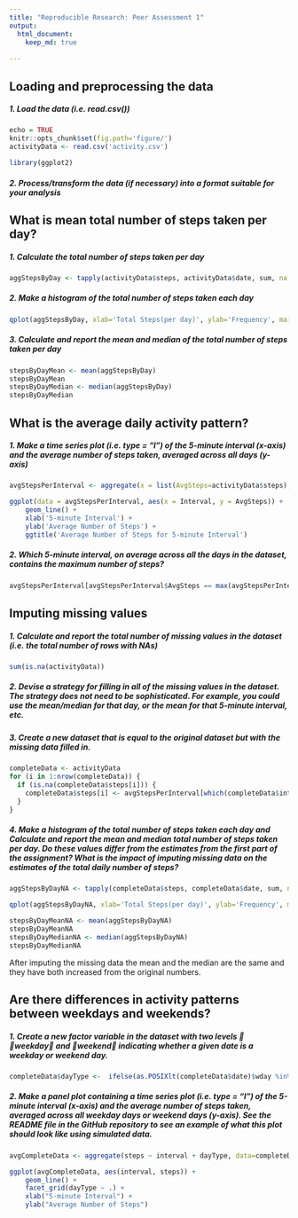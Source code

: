 ---
title: "Reproducible Research: Peer Assessment 1"
output:
  html_document:
    keep_md: true
    
---

## Loading and preprocessing the data
##### 1. Load the data (i.e. read.csv())

```{r}
echo = TRUE
knitr::opts_chunk$set(fig.path='figure/')
activityData <- read.csv('activity.csv')
```

```{r, results = 'hide'}
library(ggplot2)
```
##### 2. Process/transform the data (if necessary) into a format suitable for your analysis

## What is mean total number of steps taken per day?

##### 1. Calculate the total number of steps taken per day

```{r}
aggStepsByDay <- tapply(activityData$steps, activityData$date, sum, na.rm=TRUE)
```

##### 2. Make a histogram of the total number of steps taken each day

```{r, echo=FALSE}
qplot(aggStepsByDay, xlab='Total Steps(per day)', ylab='Frequency', main = 'Total Steps per Day', binwidth = 500)
```

##### 3. Calculate and report the mean and median of the total number of steps taken per day

```{r}
stepsByDayMean <- mean(aggStepsByDay)
stepsByDayMean
stepsByDayMedian <- median(aggStepsByDay)
stepsByDayMedian
```

## What is the average daily activity pattern?
##### 1. Make a time series plot (i.e. type = "l") of the 5-minute interval (x-axis) and the average number of steps taken, averaged across all days (y-axis)

```{r}
avgStepsPerInterval <- aggregate(x = list(AvgSteps=activityData$steps), by = list(Interval = activityData$interval), FUN = mean, na.rm = TRUE)
```

```{r, echo=FALSE}
ggplot(data = avgStepsPerInterval, aes(x = Interval, y = AvgSteps)) +
    geom_line() +
    xlab('5-minute Interval') +
    ylab('Average Number of Steps') +
    ggtitle('Average Number of Steps for 5-minute Interval') 
```

##### 2. Which 5-minute interval, on average across all the days in the dataset, contains the maximum number of steps?

```{r}
avgStepsPerInterval[avgStepsPerInterval$AvgSteps == max(avgStepsPerInterval$AvgSteps), ]
```

## Imputing missing values
##### 1. Calculate and report the total number of missing values in the dataset (i.e. the total number of rows with NAs)

```{r}
sum(is.na(activityData))
```

##### 2. Devise a strategy for filling in all of the missing values in the dataset. The strategy does not need to be sophisticated. For example, you could use the mean/median for that day, or the mean for that 5-minute interval, etc.
##### 3. Create a new dataset that is equal to the original dataset but with the missing data filled in.

```{r}
completeData <- activityData 
for (i in 1:nrow(completeData)) {
  if (is.na(completeData$steps[i])) {
    completeData$steps[i] <- avgStepsPerInterval[which(completeData$interval[i] == avgStepsPerInterval$Interval), ]$AvgSteps
  }
}
```

##### 4. Make a histogram of the total number of steps taken each day and Calculate and report the mean and median total number of steps taken per day. Do these values differ from the estimates from the first part of the assignment? What is the impact of imputing missing data on the estimates of the total daily number of steps?

```{r}
aggStepsByDayNA <- tapply(completeData$steps, completeData$date, sum, na.rm=TRUE)
```

```{r, echo=FALSE}
qplot(aggStepsByDayNA, xlab='Total Steps(per day)', ylab='Frequency', main = 'Total Steps per Day', binwidth = 500)
```

```{r}
stepsByDayMeanNA <- mean(aggStepsByDayNA)
stepsByDayMeanNA
stepsByDayMedianNA <- median(aggStepsByDayNA)
stepsByDayMedianNA
```

After imputing the missing data the mean and the median are the same and they have both increased from the original numbers. 

## Are there differences in activity patterns between weekdays and weekends?
##### 1. Create a new factor variable in the dataset with two levels  weekday and weekend indicating whether a given date is a weekday or weekend day.

```{r}
completeData$dayType <-  ifelse(as.POSIXlt(completeData$date)$wday %in% c(0,6), 'weekend', 'weekday')
```

##### 2. Make a panel plot containing a time series plot (i.e. type = "l") of the 5-minute interval (x-axis) and the average number of steps taken, averaged across all weekday days or weekend days (y-axis). See the README file in the GitHub repository to see an example of what this plot should look like using simulated data.

```{r}
avgCompleteData <- aggregate(steps ~ interval + dayType, data=completeData, mean)
```

```{r, echo=FALSE}
ggplot(avgCompleteData, aes(interval, steps)) + 
    geom_line() + 
    facet_grid(dayType ~ .) +
    xlab("5-minute Interval") + 
    ylab("Average Number of Steps")
```
